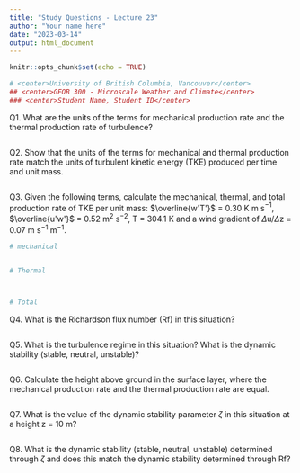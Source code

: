 ```yaml
---
title: "Study Questions - Lecture 23"
author: "Your name here"
date: "2023-03-14"
output: html_document
---
```


```r
knitr::opts_chunk$set(echo = TRUE)
```

```r
# <center>University of British Columbia, Vancouver</center> 
## <center>GEOB 300 - Microscale Weather and Climate</center>  
### <center>Student Name, Student ID</center> 
```

Q1. What are the units of the terms for mechanical production rate and the thermal production rate of turbulence?


```r

```

Q2. Show that the units of the terms for mechanical and thermal production rate match the units of turbulent kinetic energy (TKE) produced per time and unit mass.


```r

```

Q3. Given the following terms, calculate the mechanical, thermal, and total production rate of TKE per unit mass: $\overline{w'T'}$ = 0.30 K m s$^{−1}$, $\overline{u'w'}$ = 0.52 m$^{2}$ s$^{−2}$, T = 304.1 K and a wind gradient of $\Delta$u/$\Delta$z = 0.07 m s$^{−1}$ m$^{−1}$.


```r
# mechanical


# Thermal



# Total

```

Q4. What is the Richardson flux number (Rf) in this situation?


```r

```

Q5. What is the turbulence regime in this situation? What is the dynamic stability (stable, neutral, unstable)?


```r

```

Q6. Calculate the height above ground in the surface layer, where the mechanical production rate and the thermal production rate are equal.


```r

```

Q7. What is the value of the dynamic stability parameter $\zeta$ in this situation at a height z = 10 m?


```r

```

Q8. What is the dynamic stability (stable, neutral, unstable) determined through $\zeta$ and does this match the dynamic stability determined through Rf?


```r

```
